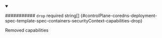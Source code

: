 
<details className="config-field" data-expandable="false" open>
<summary>

########### `drop` <span className="config-field-required" data-required="false">required</span> <span className="config-field-type">string[]</span> <span className="config-field-default"></span> <span className="config-field-enum"></span> {#controlPlane-coredns-deployment-spec-template-spec-containers-securityContext-capabilities-drop}

Removed capabilities

</summary>



</details>

